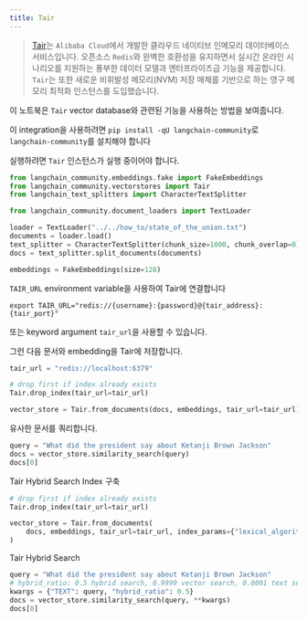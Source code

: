 ```yaml
---
title: Tair
---
```


>[Tair](https://www.alibabacloud.com/help/en/tair/latest/what-is-tair)는 `Alibaba Cloud`에서 개발한 클라우드 네이티브 인메모리 데이터베이스 서비스입니다.
오픈소스 `Redis`와 완벽한 호환성을 유지하면서 실시간 온라인 시나리오를 지원하는 풍부한 데이터 모델과 엔터프라이즈급 기능을 제공합니다. `Tair`는 또한 새로운 비휘발성 메모리(NVM) 저장 매체를 기반으로 하는 영구 메모리 최적화 인스턴스를 도입했습니다.

이 노트북은 `Tair` vector database와 관련된 기능을 사용하는 방법을 보여줍니다.

이 integration을 사용하려면 `pip install -qU langchain-community`로 `langchain-community`를 설치해야 합니다

실행하려면 `Tair` 인스턴스가 실행 중이어야 합니다.

```python
from langchain_community.embeddings.fake import FakeEmbeddings
from langchain_community.vectorstores import Tair
from langchain_text_splitters import CharacterTextSplitter
```

```python
from langchain_community.document_loaders import TextLoader

loader = TextLoader("../../how_to/state_of_the_union.txt")
documents = loader.load()
text_splitter = CharacterTextSplitter(chunk_size=1000, chunk_overlap=0)
docs = text_splitter.split_documents(documents)

embeddings = FakeEmbeddings(size=128)
```

`TAIR_URL` environment variable을 사용하여 Tair에 연결합니다

```
export TAIR_URL="redis://{username}:{password}@{tair_address}:{tair_port}"
```

또는 keyword argument `tair_url`을 사용할 수 있습니다.

그런 다음 문서와 embedding을 Tair에 저장합니다.

```python
tair_url = "redis://localhost:6379"

# drop first if index already exists
Tair.drop_index(tair_url=tair_url)

vector_store = Tair.from_documents(docs, embeddings, tair_url=tair_url)
```

유사한 문서를 쿼리합니다.

```python
query = "What did the president say about Ketanji Brown Jackson"
docs = vector_store.similarity_search(query)
docs[0]
```

Tair Hybrid Search Index 구축

```python
# drop first if index already exists
Tair.drop_index(tair_url=tair_url)

vector_store = Tair.from_documents(
    docs, embeddings, tair_url=tair_url, index_params={"lexical_algorithm": "bm25"}
)
```

Tair Hybrid Search

```python
query = "What did the president say about Ketanji Brown Jackson"
# hybrid_ratio: 0.5 hybrid search, 0.9999 vector search, 0.0001 text search
kwargs = {"TEXT": query, "hybrid_ratio": 0.5}
docs = vector_store.similarity_search(query, **kwargs)
docs[0]
```